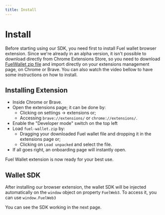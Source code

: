 ```yaml
---
title: Install
---
```


# Install

Before starting using our SDK, you need first to install Fuel wallet browser extension. Since we're already in an alpha version, it isn't possible to download directly from Chrome Extensions Store, so you need to download [FuelWallet zip file](https://wallet.fuel.network/app/fuel-wallet.zip) and import directly on your extensions management page, on Chrome or Brave.
You can also watch the video bellow to have some instructions on how to install.

<DownloadFuelWallet />

<Player src="/how-to-install.mp4" />

## Installing Extension

- Inside Chrome or Brave.
- Open the extensions page; it can be done by:
  - Clicking on settings -> extensions or;
  - Accessing `brave://extensions/` or `chrome://extensions/`.
- Enable the "Developer mode" switch on the top left
- Load `fuel-wallet.zip` by:
  - Dragging your downloaded Fuel wallet file and dropping it in the extensions page or;
  - Clicking on `Load unpacked` and select the file.
- If all goes right, an onboarding page will instantly open.

Fuel Wallet extension is now ready for your best use.

## Wallet SDK

After installing our browser extension, the wallet SDK will be injected automatically on the `window` object on property `FuelWeb3`. To access it, you can use `window.FuelWeb3`

You can see the SDK working in the next page.
